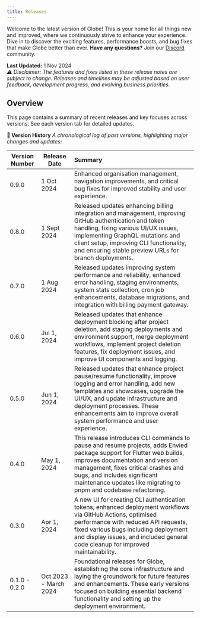 ```yaml
---
title: Releases
---
```


Welcome to the latest version of Globe! This is your home for all things new and improved, where we continuously strive to enhance your experience. Dive in to discover the exciting features, performance boosts, and bug fixes that make Globe better than ever. **Have any questions?** Join our [Discord](https://invertase.link/globe-discord) community. 

**Last Updated:** 1 Nov 2024  
*⚠️ Disclaimer: The features and fixes listed in these release notes are subject to change. Releases and timelines may be adjusted based on user feedback, development progress, and evolving business priorities.*

## **Overview**
This page contains a summary of recent releases and key focuses across versions. See each version tab for detailed updates.

**🚀 Version History**
*A chronological log of past versions, highlighting major changes and updates:*

|  Version Number | Release Date |  Summary |
| ----- | ----- | :---- |
| 0.9.0 | 1 Oct 2024 | Enhanced organisation management, navigation improvements, and critical bug fixes for improved stability and user experience. |
| 0.8.0 | 1 Sept 2024 | Released updates enhancing billing integration and management, improving GitHub authentication and token handling, fixing various UI/UX issues, implementing GraphQL mutations and client setup, improving CLI functionality, and ensuring stable preview URLs for branch deployments. |
| 0.7.0 | 1 Aug 2024 | Released updates improving system performance and reliability, enhanced error handling, staging environments, system stats collection, cron job enhancements, database migrations, and integration with billing payment gateway. |
| 0.6.0 | Jul 1, 2024 | Released updates that enhance deployment blocking after project deletion, add staging deployments and environment support, merge deployment workflows, implement project deletion features, fix deployment issues, and improve UI components and logging. |
| 0.5.0 | Jun 1, 2024 | Released updates that enhance project pause/resume functionality, improve logging and error handling, add new templates and showcases, upgrade the UI/UX, and update infrastructure and deployment processes. These enhancements aim to improve overall system performance and user experience. |
| 0.4.0 | May 1, 2024 | This release introduces CLI commands to pause and resume projects, adds Envied package support for Flutter web builds, improves documentation and version management, fixes critical crashes and bugs, and includes significant maintenance updates like migrating to pnpm and codebase refactoring. |
| 0.3.0 | Apr 1, 2024 | A new UI for creating CLI authentication tokens, enhanced deployment workflows via GitHub Actions, optimised performance with reduced API requests, fixed various bugs including deployment and display issues, and included general code cleanup for improved maintainability. |
| 0.1.0 \- 0.2.0 | Oct 2023 \- March 2024 | Foundational releases for Globe, establishing the core infrastructure and laying the groundwork for future features and enhancements. These early versions focused on building essential backend functionality and setting up the deployment environment. |